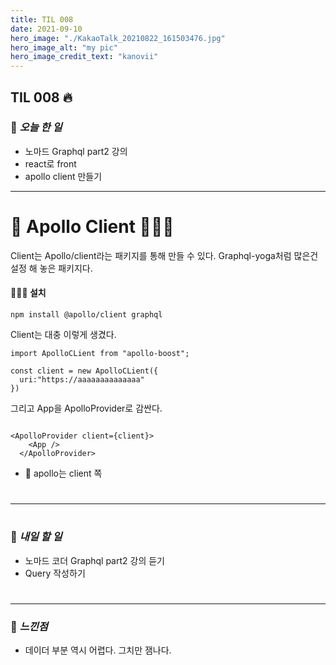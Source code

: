 ```yaml
---
title: TIL 008
date: 2021-09-10
hero_image: "./KakaoTalk_20210822_161503476.jpg"
hero_image_alt: "my pic"
hero_image_credit_text: "kanovii"
---
```


## TIL 008 🔥  
  
### 🍆 *오늘 한 일*
- 노마드 Graphql part2 강의
- react로 front
- apollo client 만들기
 * * *
#  

# 🤔 Apollo Client 🧑🏻‍💻

Client는 Apollo/client라는 패키지를 통해 만들 수 있다. Graphql-yoga처럼 많은건 설정 해 놓은 패키지다.  
  
#### 🧑🏻‍💻 설치  
  
```
npm install @apollo/client graphql

```  
  
Client는 대충 이렇게 생겼다.    
  
  
```
import ApolloCLient from "apollo-boost";

const client = new ApolloCLient({
  uri:"https://aaaaaaaaaaaaaa"
})
```

그리고 App을 ApolloProvider로 감싼다.
  
```

<ApolloProvider client={client}>
    <App /> 
  </ApolloProvider>

```

- 🚧 apollo는 client 쪽


#  
* * * 

#  
### 🍆 *내일 할 일*    
- 노마드 코더 Graphql part2 강의 듣기  
- Query 작성하기
#  
  * * *  
### 🍆 *느낀점* 
- 데이더 부분 역시 어렵다. 그치만 잼나다.
